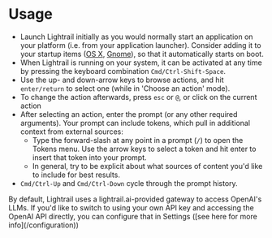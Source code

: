 # Usage

- Launch Lightrail initially as you would normally start an application on your platform (i.e. from your application launcher). Consider adding it to your startup items ([OS X](https://support.apple.com/guide/mac-help/open-items-automatically-when-you-log-in-mh15189/mac), [Gnome](https://help.gnome.org/users/gnome-help/stable/shell-apps-auto-start.html.en)), so that it automatically starts on boot.
- When Lightrail is running on your system, it can be activated at any time by pressing the keyboard combination `Cmd/Ctrl-Shift-Space`.
- Use the up- and down-arrow keys to browse actions, and hit `enter/return` to select one (while in 'Choose an action' mode).
- To change the action afterwards, press `esc` or `@`, or click on the current action
- After selecting an action, enter the prompt (or any other required arguments). Your prompt can include tokens, which pull in additional context from external sources:
  - Type the forward-slash at any point in a prompt (`/`) to open the Tokens menu. Use the arrow keys to select a token and hit enter to insert that token into your prompt.
  - In general, try to be explicit about what sources of content you'd like to include for best results.
- `Cmd/Ctrl-Up` and `Cmd/Ctrl-Down` cycle through the prompt history.


<Callout>
  By default, Lightrail uses a lightrail.ai-provided gateway to access OpenAI's
  LLMs. If you'd like to switch to using your own API key and accessing the
  OpenAI API directly, you can configure that in Settings ([see here for more
  info](/configuration))
</Callout>
